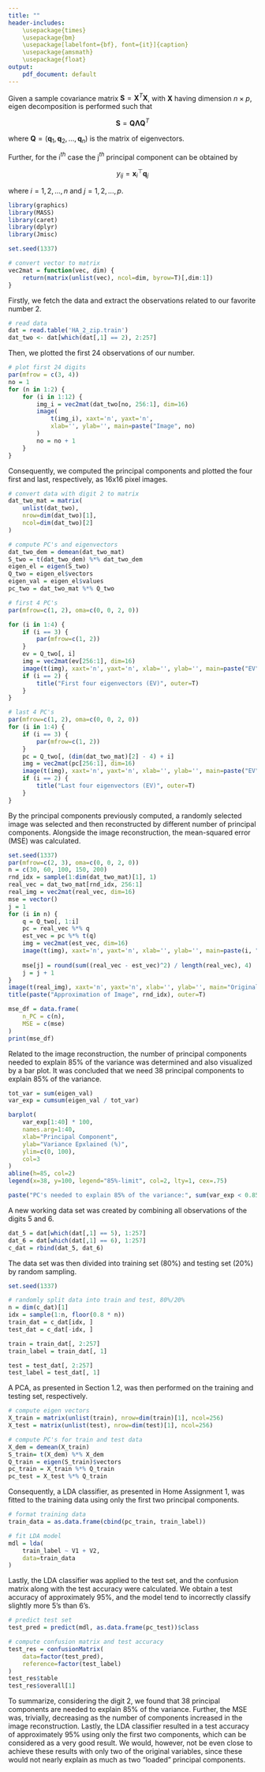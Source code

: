 ---
title: ""
header-includes:
    \usepackage{times}
    \usepackage{bm}
    \usepackage[labelfont={bf}, font={it}]{caption}
    \usepackage{amsmath}
    \usepackage{float}
output:
    pdf_document: default
---
\pagenumbering{gobble}
\section{2 Part II: Programming Problems}

\subsection{2.1 The Method of PCA}
Given a sample covariance matrix $\mathbf{S} = \mathbf{X}^T\mathbf{X}$, with $\mathbf{X}$ having dimension $n\times p$, eigen decomposition is performed such that 

$$
\mathbf{S} = \mathbf{Q}\boldsymbol{\Lambda}\mathbf{Q}^T
$$

\noindent where $\mathbf{Q} = (\mathbf{q}_1,\mathbf{q}_2,...,\mathbf{q}_n)$ is the matrix of eigenvectors. \newline

\noindent Further, for the i$^{th}$ case the j$^{th}$ principal component can be obtained by 

$$
y_{i j}=\mathbf{x}_{i}^{\top} \mathbf{q}_{j}
$$

\noindent where $i=1,2,...,n$ and $j=1,2,...,p$.


```{r, include=FALSE, echo=FALSE}
library(graphics)
library(MASS)
library(caret)
library(dplyr)
library(Jmisc)
```


\subsection{2.2 Task 1}
\textit{Set random seed for reproducibility.}
```{r}
set.seed(1337)
```

```{r}
# convert vector to matrix
vec2mat = function(vec, dim) {
    return(matrix(unlist(vec), ncol=dim, byrow=T)[,dim:1])
}
```

Firstly, we fetch the data and extract the observations related to our favorite number 2.
```{r}
# read data
dat = read.table('HA_2_zip.train')
dat_two <- dat[which(dat[,1] == 2), 2:257]
```

Then, we plotted the first 24 observations of our number.
```{r}
# plot first 24 digits
par(mfrow = c(3, 4))
no = 1
for (n in 1:2) {
    for (i in 1:12) {
        img_i = vec2mat(dat_two[no, 256:1], dim=16)
        image(
            t(img_i), xaxt='n', yaxt='n',
            xlab='', ylab='', main=paste("Image", no)
        )
        no = no + 1
    }
}
```

\subsection{2.3 Task 2}
Consequently, we computed the principal components and plotted the four first and last, respectively, as 16x16 pixel images. 

```{r}
# convert data with digit 2 to matrix
dat_two_mat = matrix(
    unlist(dat_two),
    nrow=dim(dat_two)[1],
    ncol=dim(dat_two)[2]
)

# compute PC's and eigenvectors
dat_two_dem = demean(dat_two_mat)
S_two = t(dat_two_dem) %*% dat_two_dem
eigen_el = eigen(S_two)
Q_two = eigen_el$vectors
eigen_val = eigen_el$values
pc_two = dat_two_mat %*% Q_two
```

```{r}
# first 4 PC's
par(mfrow=c(1, 2), oma=c(0, 0, 2, 0))

for (i in 1:4) {
    if (i == 3) {
        par(mfrow=c(1, 2))
    }
    ev = Q_two[, i]
    img = vec2mat(ev[256:1], dim=16)
    image(t(img), xaxt='n', yaxt='n', xlab='', ylab='', main=paste("EV", i))
    if (i == 2) {
        title("First four eigenvectors (EV)", outer=T)
    }
}

```

```{r}
# last 4 PC's
par(mfrow=c(1, 2), oma=c(0, 0, 2, 0))
for (i in 1:4) {
    if (i == 3) {
        par(mfrow=c(1, 2))
    }
    pc = Q_two[, (dim(dat_two_mat)[2] - 4) + i]
    img = vec2mat(pc[256:1], dim=16)
    image(t(img), xaxt='n', yaxt='n', xlab='', ylab='', main=paste("EV", i))
    if (i == 2) {
        title("Last four eigenvectors (EV)", outer=T)
    }
}
```

\subsection{2.4 Task 3}
By the principal components previously computed, a randomly selected image was selected and then reconstructed by different number of principal components. Alongside the image reconstruction, the mean-squared error (MSE) was calculated.
```{r}
set.seed(1337)
par(mfrow=c(2, 3), oma=c(0, 0, 2, 0))
n = c(30, 60, 100, 150, 200)
rnd_idx = sample(1:dim(dat_two_mat)[1], 1)
real_vec = dat_two_mat[rnd_idx, 256:1]
real_img = vec2mat(real_vec, dim=16)
mse = vector()
j = 1
for (i in n) {
    q = Q_two[, 1:i]
    pc = real_vec %*% q
    est_vec = pc %*% t(q)
    img = vec2mat(est_vec, dim=16)
    image(t(img), xaxt='n', yaxt='n', xlab='', ylab='', main=paste(i, "PC's"))
    
    mse[j] = round(sum((real_vec - est_vec)^2) / length(real_vec), 4)
    j = j + 1
}
image(t(real_img), xaxt='n', yaxt='n', xlab='', ylab='', main="Original Image")
title(paste("Approximation of Image", rnd_idx), outer=T)
```
```{r}
mse_df = data.frame(
    n_PC = c(n),
    MSE = c(mse)
)
print(mse_df)
```

\subsection{2.5 Task 4}
Related to the image reconstruction, the number of principal components needed to explain 85\% of the variance was determined and also visualized by a bar plot. It was concluded that we need 38 principal components to explain 85\% of the variance.
```{r}
tot_var = sum(eigen_val)
var_exp = cumsum(eigen_val / tot_var)
```

```{r, fig.cap="The cumulative proportion of variance explained for the first 40 principal components."}
barplot(
    var_exp[1:40] * 100,
    names.arg=1:40,
    xlab="Principal Component", 
    ylab="Variance Epxlained (%)",
    ylim=c(0, 100),
    col=3
)
abline(h=85, col=2)
legend(x=38, y=100, legend="85%-limit", col=2, lty=1, cex=.75)
```

```{r}
paste("PC's needed to explain 85% of the variance:", sum(var_exp < 0.85) + 1)
```

\subsection{2.6 Task 5}
\subsubsection{2.6.1 Subtask 5.1}
A new working data set was created by combining all observations of the digits 5 and 6.
```{r}
dat_5 = dat[which(dat[,1] == 5), 1:257]
dat_6 = dat[which(dat[,1] == 6), 1:257]
c_dat = rbind(dat_5, dat_6)
```

\subsubsection{2.6.2 Subtask 5.2}
The data set was then divided into training set (80%) and testing set (20%) by random sampling.
```{r}
set.seed(1337)

# randomly split data into train and test, 80%/20%
n = dim(c_dat)[1] 
idx = sample(1:n, floor(0.8 * n))
train_dat = c_dat[idx, ]
test_dat = c_dat[-idx, ]

train = train_dat[, 2:257]
train_label = train_dat[, 1]

test = test_dat[, 2:257]
test_label = test_dat[, 1]
```

\subsubsection{2.6.3 Subtask 5.3}
A PCA, as presented in Section 1.2, was then performed on the training and testing set, respectively.
```{r}
# compute eigen vectors
X_train = matrix(unlist(train), nrow=dim(train)[1], ncol=256)
X_test = matrix(unlist(test), nrow=dim(test)[1], ncol=256)

# compute PC's for train and test data
X_dem = demean(X_train)
S_train= t(X_dem) %*% X_dem
Q_train = eigen(S_train)$vectors
pc_train = X_train %*% Q_train
pc_test = X_test %*% Q_train
```

\subsubsection{2.6.4 Subtask 5.4}
Consequently, a LDA classifier, as presented in Home Assignment 1, was fitted to the training data using only the first two principal components. 
```{r}
# format training data
train_data = as.data.frame(cbind(pc_train, train_label))

# fit LDA model
mdl = lda(
    train_label ~ V1 + V2,
    data=train_data
)
```

\subsubsection{2.6.5 Subtask 5.5}
Lastly, the LDA classifier was applied to the test set, and the confusion matrix along with the test accuracy were calculated. We obtain a test accuracy of approximately 95\%, and the model tend to incorrectly classify slightly more 5's than 6's.
```{r}
# predict test set
test_pred = predict(mdl, as.data.frame(pc_test))$class

# compute confusion matrix and test accuracy
test_res = confusionMatrix(
    data=factor(test_pred),
    reference=factor(test_label)
)
test_res$table
test_res$overall[1]
```

\subsection{2.7 Conclusions}
To summarize, considering the digit 2, we found that 38 principal components are needed to explain 85\% of the variance. Further, the MSE was, trivially, decreasing as the number of components increased in the image reconstruction. Lastly, the LDA classifier resulted in a test accuracy of approximately 95\% using only the first two components, which can be considered as a very good result. We would, however, not be even close to achieve these results with only two of the original variables, since these would not nearly explain as much as two "loaded" principal components.